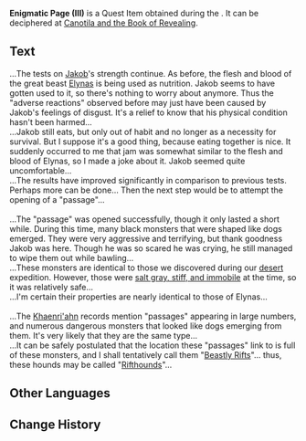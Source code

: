 {{Item Infobox
|id           = 120344
|image        = Item Enigmatic Page (III).png
|type         = Quest Items
|description  = An ancient paper whose contents are completely unintelligible.<br>Perhaps there's some way to decipher the contents.
|source1      = Found during [[Book of Esoteric Revelations]]
}}
'''Enigmatic Page (III)''' is a Quest Item obtained during the {{Quest|Book of Esoteric Revelations}}. It can be deciphered at [[Canotila and the Book of Revealing]].

==Text==
...The tests on [[Jakob]]'s strength continue. As before, the flesh and blood of the great beast [[Elynas (NPC)|Elynas]] is being used as nutrition. Jakob seems to have gotten used to it, so there's nothing to worry about anymore. Thus the "adverse reactions" observed before may just have been caused by Jakob's feelings of disgust. It's a relief to know that his physical condition hasn't been harmed...<br><!--
-->...Jakob still eats, but only out of habit and no longer as a necessity for survival. But I suppose it's a good thing, because eating together is nice. It suddenly occurred to me that jam was somewhat similar to the flesh and blood of Elynas, so I made a joke about it. Jakob seemed quite uncomfortable...<br><!--
-->...The results have improved significantly in comparison to previous tests. Perhaps more can be done... Then the next step would be to attempt the opening of a "passage"...<br><br><!--

-->...The "passage" was opened successfully, though it only lasted a short while. During this time, many black monsters that were shaped like dogs emerged. They were very aggressive and terrifying, but thank goodness Jakob was here. Though he was so scared he was crying, he still managed to wipe them out while bawling...<br><!--
-->...These monsters are identical to those we discovered during our [[Girdle of the Sands|desert]] expedition. However, those were [[Gray Crystal|salt gray, stiff, and immobile]] at the time, so it was relatively safe...<br><!--
-->...I'm certain their properties are nearly identical to those of Elynas...<br><br><!--

-->...The [[Khaenri'ah]]n records mention "passages" appearing in large numbers, and numerous dangerous monsters that looked like dogs emerging from them. It's very likely that they are the same type...<br><!--
-->...It can be safely postulated that the location these "passages" link to is full of these monsters, and I shall tentatively call them "[[Beastly Rift]]s"... thus, these hounds may be called "[[Rifthound]]s"...

==Other Languages==
{{Other Languages|default_hidden=1
|en      = Enigmatic Page (III)
|zhs     = 神秘的书页・其三
|zhs_rm  = Shénmì de Shūyè - Qí Sān
|zht     = 神秘的書頁・其三
|zht_rm  = Shénmì de Shūyè - Qí Sān
|ja      = 不思議な本のページ・3
|ja_rm   = Fushigi-na Hon no Peeji - San
|ko      = 신비한 페이지・세 번째
|ko_rm   = 
|es      = Página misteriosa (III)
|fr      = Page énigmatique (3)
|ru      = Загадочная страница III
|th      = หน้ากระดาษลึกลับ - 3
|th_rm   = 
|vi      = Trang Sách Bí Ẩn III
|de      = Mysteriöse Buchseite III
|id      = Berkas Misterius: III
|pt      = Página Misteriosa de um Livro III
|tr      = Esrarengiz Sayfa (III)
|it      = Pagina misteriosa (III)
}}

==Change History==
{{Change History|4.0}}